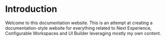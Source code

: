 # Introduction
 
Welcome to this documentation website. This is an attempt at creating a documentation-style website for everything related to Next Experience, Configurable Workspaces and UI Builder leveraging mostly my own content.